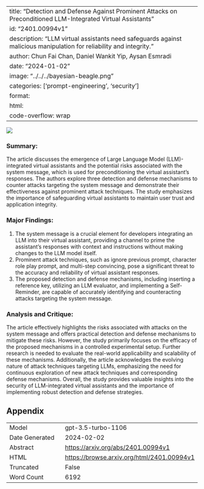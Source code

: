 
---
title: "Detection and Defense Against Prominent Attacks on Preconditioned LLM-Integrated Virtual Assistants"
id: "2401.00994v1"
description: "LLM virtual assistants need safeguards against malicious manipulation for reliability and integrity."
author: Chun Fai Chan, Daniel Wankit Yip, Aysan Esmradi
date: "2024-01-02"
image: "../../../bayesian-beagle.png"
categories: ['prompt-engineering', 'security']
format:
  html:
    code-overflow: wrap
---

![](None)

### **Summary:**
The article discusses the emergence of Large Language Model (LLM)-integrated virtual assistants and the potential risks associated with the system message, which is used for preconditioning the virtual assistant's responses. The authors explore three detection and defense mechanisms to counter attacks targeting the system message and demonstrate their effectiveness against prominent attack techniques. The study emphasizes the importance of safeguarding virtual assistants to maintain user trust and application integrity.

### **Major Findings:**
1. The system message is a crucial element for developers integrating an LLM into their virtual assistant, providing a channel to prime the assistant's responses with context and instructions without making changes to the LLM model itself.
2. Prominent attack techniques, such as ignore previous prompt, character role play prompt, and multi-step convincing, pose a significant threat to the accuracy and reliability of virtual assistant responses.
3. The proposed detection and defense mechanisms, including inserting a reference key, utilizing an LLM evaluator, and implementing a Self-Reminder, are capable of accurately identifying and counteracting attacks targeting the system message.

### **Analysis and Critique:**
The article effectively highlights the risks associated with attacks on the system message and offers practical detection and defense mechanisms to mitigate these risks. However, the study primarily focuses on the efficacy of the proposed mechanisms in a controlled experimental setup. Further research is needed to evaluate the real-world applicability and scalability of these mechanisms. Additionally, the article acknowledges the evolving nature of attack techniques targeting LLMs, emphasizing the need for continuous exploration of new attack techniques and corresponding defense mechanisms. Overall, the study provides valuable insights into the security of LLM-integrated virtual assistants and the importance of implementing robust detection and defense strategies.

## Appendix

|          |          |
|----------|----------|
| Model     | gpt-3.5-turbo-1106       |
| Date Generated     | 2024-02-02       |
| Abstract | [https://arxiv.org/abs/2401.00994v1](https://arxiv.org/abs/2401.00994v1)        |
| HTML     | [https://browse.arxiv.org/html/2401.00994v1](https://browse.arxiv.org/html/2401.00994v1)       |
| Truncated       | False       |
| Word Count       | 6192       |